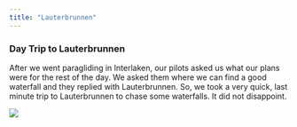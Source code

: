 ```yaml
---
title: "Lauterbrunnen"
---
```


### Day Trip to Lauterbrunnen

After we went paragliding in Interlaken, our pilots asked us what our plans were for the rest of the day. We asked them where we can find a good waterfall and they replied with Lauterbrunnen. So, we took a very quick, last minute trip to Lauterbrunnen to chase some waterfalls. It did not disappoint.

![](images/LauterCollage.png)
